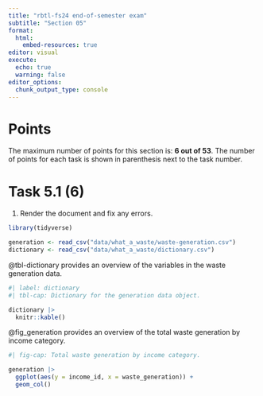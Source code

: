 ```yaml
---
title: "rbtl-fs24 end-of-semester exam"
subtitle: "Section 05"
format:
  html:
    embed-resources: true
editor: visual
execute: 
  echo: true
  warning: false
editor_options: 
  chunk_output_type: console
---
```


# Points

The maximum number of points for this section is: **6 out of 53**. The number of points for each task is shown in parenthesis next to the task number.

# Task 5.1 (6)

1.  Render the document and fix any errors.

```r
library(tidyverse)
```

```r
generation <- read_csv("data/what_a_waste/waste-generation.csv")
dictionary <- read_csv("data/what_a_waste/dictionary.csv")
```

@tbl-dictionary provides an overview of the variables in the waste generation data.

```r
#| label: dictionary
#| tbl-cap: Dictionary for the generation data object.

dictionary |> 
  knitr::kable()
```

@fig_generation provides an overview of the total waste generation by income category.

```r
#| fig-cap: Total waste generation by income category.

generation |> 
  ggplot(aes(y = income_id, x = waste_generation)) +
  geom_col()
```

